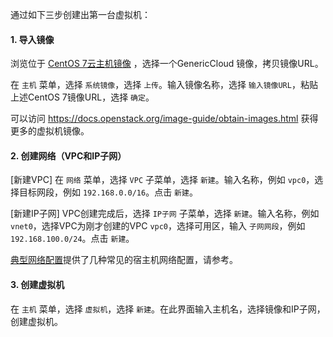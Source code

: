 
通过如下三步创建出第一台虚拟机：

#### 1. 导入镜像

浏览位于 [CentOS 7云主机镜像](https://cloud.centos.org/centos/7/images/) ，选择一个GenericCloud 镜像，拷贝镜像URL。

在 `主机` 菜单，选择 `系统镜像`，选择 `上传`。输入镜像名称，选择 `输入镜像URL`，粘贴上述CentOS 7镜像URL，选择 `确定`。

可以访问 https://docs.openstack.org/image-guide/obtain-images.html 获得更多的虚拟机镜像。

#### 2. 创建网络（VPC和IP子网）

[新建VPC] 在 `网络` 菜单，选择 `VPC` 子菜单，选择 `新建`。输入名称，例如 `vpc0`，选择目标网段，例如 `192.168.0.0/16`。点击 `新建`。

[新建IP子网] VPC创建完成后，选择 `IP子网` 子菜单，选择 `新建`。输入名称，例如 `vnet0`，选择VPC为刚才创建的VPC `vpc0`，选择可用区，输入 `子网网段`，例如 `192.168.100.0/24`。点击 `新建`。

[典型网络配置](../../guides/onpremise/network/examples)提供了几种常见的宿主机网络配置，请参考。

#### 3. 创建虚拟机

在 `主机` 菜单，选择 `虚拟机`，选择 `新建`。在此界面输入主机名，选择镜像和IP子网，创建虚拟机。


